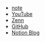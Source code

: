 
- [note](https://note.com/nbr41)
- [YouTube](https://www.youtube.com/channel/UCPcjWvYIfvqGPP4x30kEkMA)
- [Zenn](https://zenn.dev/nbr41to)
- [GitHub](https://github.com/nbr41to)
- [Notion Blog](https://noblog.nbr41.com/)

